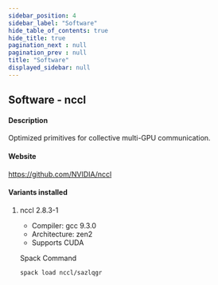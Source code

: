 ```yaml
---
sidebar_position: 4
sidebar_label: "Software"
hide_table_of_contents: true
hide_title: true
pagination_next : null
pagination_prev : null
title: "Software"
displayed_sidebar: null
---
```


## Software - nccl


#### Description
Optimized primitives for collective multi-GPU communication.

#### Website
https://github.com/NVIDIA/nccl

#### Variants installed

1. nccl 2.8.3-1

    - Compiler: gcc 9.3.0
    - Architecture: zen2
    - Supports CUDA

    Spack Command
    ```bash
    spack load nccl/sazlqgr
    ```

